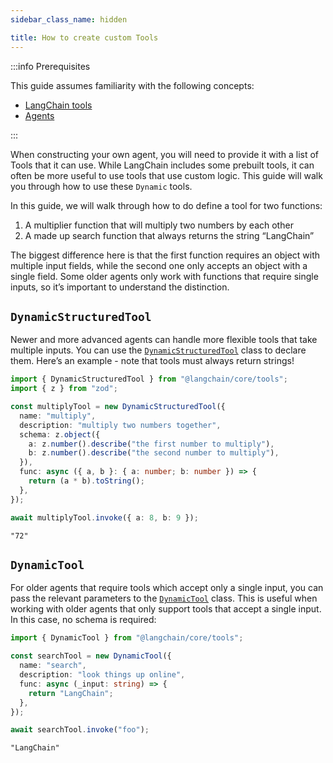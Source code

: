 ```yaml
---
sidebar_class_name: hidden

title: How to create custom Tools
---
```


:::info Prerequisites

This guide assumes familiarity with the following concepts:

- [LangChain tools](../../docs/concepts#tools)
- [Agents](../../docs/concepts/#agents)

:::

When constructing your own agent, you will need to provide it with a
list of Tools that it can use. While LangChain includes some prebuilt
tools, it can often be more useful to use tools that use custom logic.
This guide will walk you through how to use these `Dynamic` tools.

In this guide, we will walk through how to do define a tool for two
functions:

1.  A multiplier function that will multiply two numbers by each other
2.  A made up search function that always returns the string “LangChain”

The biggest difference here is that the first function requires an
object with multiple input fields, while the second one only accepts an
object with a single field. Some older agents only work with functions
that require single inputs, so it’s important to understand the
distinction.

## `DynamicStructuredTool`

Newer and more advanced agents can handle more flexible tools that take
multiple inputs. You can use the
[`DynamicStructuredTool`](https://v02.api.js.langchain.com/classes/langchain_core_tools.DynamicStructuredTool.html)
class to declare them. Here’s an example - note that tools must always
return strings!

```typescript
import { DynamicStructuredTool } from "@langchain/core/tools";
import { z } from "zod";

const multiplyTool = new DynamicStructuredTool({
  name: "multiply",
  description: "multiply two numbers together",
  schema: z.object({
    a: z.number().describe("the first number to multiply"),
    b: z.number().describe("the second number to multiply"),
  }),
  func: async ({ a, b }: { a: number; b: number }) => {
    return (a * b).toString();
  },
});

await multiplyTool.invoke({ a: 8, b: 9 });
```

```text
"72"
```

## `DynamicTool`

For older agents that require tools which accept only a single input,
you can pass the relevant parameters to the
[`DynamicTool`](https://v02.api.js.langchain.com/classes/langchain_core_tools.DynamicTool.html)
class. This is useful when working with older agents that only support
tools that accept a single input. In this case, no schema is required:

```typescript
import { DynamicTool } from "@langchain/core/tools";

const searchTool = new DynamicTool({
  name: "search",
  description: "look things up online",
  func: async (_input: string) => {
    return "LangChain";
  },
});

await searchTool.invoke("foo");
```

```text
"LangChain"
```
